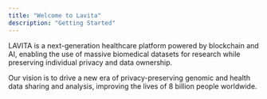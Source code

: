 ```yaml
---
title: "Welcome to Lavita"
description: "Getting Started"
---
```


LAVITA is a next-generation healthcare platform powered by blockchain and AI, enabling the use of massive biomedical datasets for research while preserving individual privacy and data ownership.

Our vision is to drive a new era of privacy-preserving genomic and health data sharing and analysis, improving the lives of 8 billion people worldwide.

<CardGroup cols={2}>
  <Card title="Lavita AI Jobs" icon="sparkles" href="https://docs.lavita.ai/ai-jobs/setup" />

  <Card title="Medical Evaluation Sphere" icon="sparkles" href="https://docs.lavita.ai/eval-sphere/introduction" />
</CardGroup>